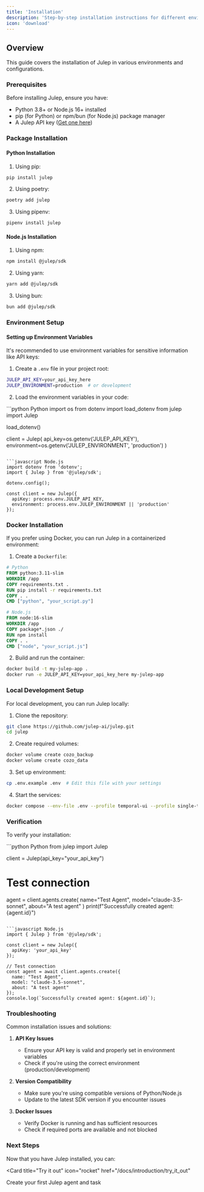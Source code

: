 ```yaml
---
title: 'Installation'
description: 'Step-by-step installation instructions for different environments'
icon: 'download'
---
```


## Overview
This guide covers the installation of Julep in various environments and configurations.

### Prerequisites

Before installing Julep, ensure you have:

- Python 3.8+ or Node.js 16+ installed
- pip (for Python) or npm/bun (for Node.js) package manager
- A Julep API key ([Get one here](https://dashboard.julep.ai))

### Package Installation

#### Python Installation

1. Using pip:
```bash
pip install julep
```

2. Using poetry:
```bash
poetry add julep
```

3. Using pipenv:
```bash
pipenv install julep
```

#### Node.js Installation

1. Using npm:
```bash
npm install @julep/sdk
```

2. Using yarn:
```bash
yarn add @julep/sdk
```

3. Using bun:
```bash
bun add @julep/sdk
```

### Environment Setup

#### Setting up Environment Variables

It's recommended to use environment variables for sensitive information like API keys:

1. Create a `.env` file in your project root:
```bash
JULEP_API_KEY=your_api_key_here
JULEP_ENVIRONMENT=production  # or development
```

2. Load the environment variables in your code:

<CodeGroup>
  ```python Python
  import os
  from dotenv import load_dotenv
  from julep import Julep

  load_dotenv()

  client = Julep(
      api_key=os.getenv('JULEP_API_KEY'),
      environment=os.getenv('JULEP_ENVIRONMENT', 'production')
  )
  ```

  ```javascript Node.js
  import dotenv from 'dotenv';
  import { Julep } from '@julep/sdk';

  dotenv.config();

  const client = new Julep({
    apiKey: process.env.JULEP_API_KEY,
    environment: process.env.JULEP_ENVIRONMENT || 'production'
  });
  ```
</CodeGroup>

### Docker Installation

If you prefer using Docker, you can run Julep in a containerized environment:

1. Create a `Dockerfile`:
```dockerfile
# Python
FROM python:3.11-slim
WORKDIR /app
COPY requirements.txt .
RUN pip install -r requirements.txt
COPY . .
CMD ["python", "your_script.py"]

# Node.js
FROM node:16-slim
WORKDIR /app
COPY package*.json ./
RUN npm install
COPY . .
CMD ["node", "your_script.js"]
```

2. Build and run the container:
```bash
docker build -t my-julep-app .
docker run -e JULEP_API_KEY=your_api_key_here my-julep-app
```

### Local Development Setup

For local development, you can run Julep locally:

1. Clone the repository:
```bash
git clone https://github.com/julep-ai/julep.git
cd julep
```

2. Create required volumes:
```bash
docker volume create cozo_backup
docker volume create cozo_data
```

3. Set up environment:
```bash
cp .env.example .env  # Edit this file with your settings
```

4. Start the services:
```bash
docker compose --env-file .env --profile temporal-ui --profile single-tenant --profile self-hosted-db up --build
```

### Verification

To verify your installation:

<CodeGroup>
  ```python Python
  from julep import Julep

  client = Julep(api_key="your_api_key")
  
  # Test connection
  agent = client.agents.create(
      name="Test Agent",
      model="claude-3.5-sonnet",
      about="A test agent"
  )
  print(f"Successfully created agent: {agent.id}")
  ```

  ```javascript Node.js
  import { Julep } from '@julep/sdk';

  const client = new Julep({
    apiKey: 'your_api_key'
  });

  // Test connection
  const agent = await client.agents.create({
    name: "Test Agent",
    model: "claude-3.5-sonnet",
    about: "A test agent"
  });
  console.log(`Successfully created agent: ${agent.id}`);
  ```
</CodeGroup>

### Troubleshooting

Common installation issues and solutions:

1. **API Key Issues**
   - Ensure your API key is valid and properly set in environment variables
   - Check if you're using the correct environment (production/development)

2. **Version Compatibility**
   - Make sure you're using compatible versions of Python/Node.js
   - Update to the latest SDK version if you encounter issues

3. **Docker Issues**
   - Verify Docker is running and has sufficient resources
   - Check if required ports are available and not blocked

### Next Steps

Now that you have Julep installed, you can:

<Card
  title="Try it out"
  icon="rocket"
  href="/docs/introduction/try_it_out"
>
  Create your first Julep agent and task
</Card>
